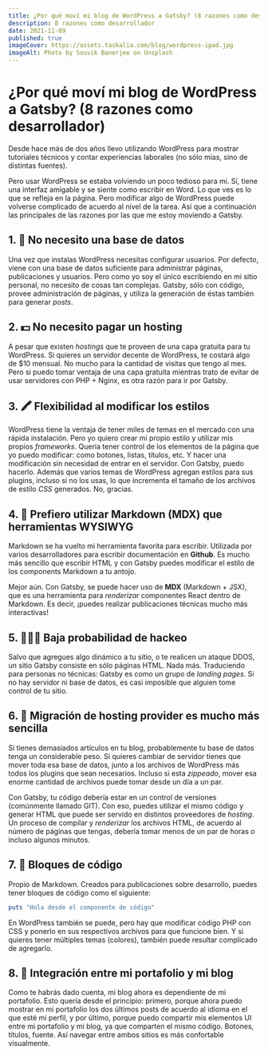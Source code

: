 ```yaml
---
title: ¿Por qué moví mi blog de WordPress a Gatsby? (8 razones como desarrollador)
description: 8 razones como desarrollador
date: 2021-11-09
published: true
imageCover: https://assets.taskalia.com/blog/wordpress-ipad.jpg
imageAlt: Photo by Souvik Banerjee on Unsplash
---
```


# ¿Por qué moví mi blog de WordPress a Gatsby? (8 razones como desarrollador)

Desde hace más de dos años llevo utilizando WordPress para mostrar tutoriales técnicos y contar experiencias laborales (no sólo mías, sino de distintas fuentes).

Pero usar WordPress se estaba volviendo un poco tedioso para mi. Sí, tiene una interfaz amigable y se siente como escribir en Word. Lo que ves es lo que se refleja en la página. Pero modificar algo de WordPress puede volverse complicado de acuerdo al nivel de la tarea. Así que a continuación las principales de las razones por las que me estoy moviendo a Gatsby.

## 1. 💾 No necesito una base de datos

Una vez que instalas WordPress necesitas configurar usuarios. Por defecto, viene con una base de datos suficiente para administrar páginas, publicaciones y usuarios. Pero como yo soy el único escribiendo en mi sitio personal, no necesito de cosas tan complejas. Gatsby, sólo con código, provee administración de páginas, y utiliza la generación de éstas también para generar _posts_.

## 2. 💵 No necesito pagar un hosting

A pesar que existen _hostings_ que te proveen de una capa gratuita para tu WordPress. Si quieres un servidor decente de WordPress, te costará algo de $10 mensual. No mucho para la cantidad de visitas que tengo al mes. Pero si puedo tomar ventaja de una capa gratuita mientras trato de evitar de usar servidores con PHP + Nginx, es otra razón para ir por Gatsby.

## 3. 🖍 Flexibilidad al modificar los estilos

WordPress tiene la ventaja de tener miles de temas en el mercado con una rápida instalación. Pero yo quiero crear mi propio estilo y utilizar mis propios _frameworks_. Quería tener control de los elementos de la página que yo puedo modificar: como botones, listas, títulos, etc. Y hacer una modificación sin necesidad de entrar en el servidor. Con Gatsby, puedo hacerlo. Además que varios temas de WordPress agregan estilos para sus plugins, incluso si no los usas, lo que incrementa el tamaño de los archivos de estilo _CSS_ generados. No, gracias.

## 4. 📝 Prefiero utilizar Markdown (MDX) que herramientas WYSIWYG

Markdown se ha vuelto mi herramienta favorita para escribir. Utilizada por varios desarrolladores para escribir documentación en **Github**. Es mucho más sencillo que escribir HTML y con Gatsby puedes modificar el estilo de los components Markdown a tu antojo.

Mejor aún. Con Gatsby, se puede hacer uso de **MDX** (Markdown + JSX), que es una herramienta para _renderizar_ componentes React dentro de Markdown. Es decir, ¡puedes realizar publicaciones técnicas mucho más interactivas!

## 5. 👨🏻‍💻 Baja probabilidad de hackeo

Salvo que agregues algo dinámico a tu sitio, o te realicen un ataque DDOS, un sitio Gatsby consiste en sólo páginas HTML. Nada más. Traduciendo para personas no técnicas: Gatsby es como un grupo de _landing pages_. Si no hay servidor ni base de datos, es casi imposible que alguien tome control de tu sitio.

## 6. 🚚 Migración de hosting provider es mucho más sencilla

Si tienes demasiados artículos en tu blog, probablemente tu base de datos tenga un considerable peso. Si quieres cambiar de servidor tienes que mover toda esa base de datos, junto a los archivos de WordPress más todos los plugins que sean necesarios. Incluso si esta _zippeado_, mover esa enorme cantidad de archivos puede tomar desde un día a un par.

Con Gatsby, tu código debería estar en un control de versiones (comúnmente llamado GIT). Con eso, puedes utilizar el mismo código y generar HTML que puede ser servido en distintos proveedores de _hosting_. Un proceso de compilar y _renderizar_ los archivos HTML, de acuerdo al número de páginas que tengas, debería tomar menos de un par de horas o incluso algunos minutos.

## 7. 🧱 Bloques de código

Propio de Markdown. Creados para publicaciones sobre desarrollo, puedes tener bloques de código como el siguiente:

```ruby
puts "Hola desde el componente de código"
```

En WordPress también se puede, pero hay que modificar código PHP con CSS y ponerlo en sus respectivos archivos para que funcione bien. Y si quieres tener múltiples temas (colores), también puede resultar complicado de agregarlo.

## 8. 🔄 Integración entre mi portafolio y mi blog

Como te habrás dado cuenta, mi blog ahora es dependiente de mi portafolio. Esto quería desde el principio: primero, porque ahora puedo mostrar en mi portafolio los dos últimos posts de acuerdo al idioma en el que esté mi perfil, y por último, porque puedo compartir mis elementos UI entre mi portafolio y mi blog, ya que comparten el mismo código. Botones, títulos, fuente. Así navegar entre ambos sitios es más confortable visualmente.
